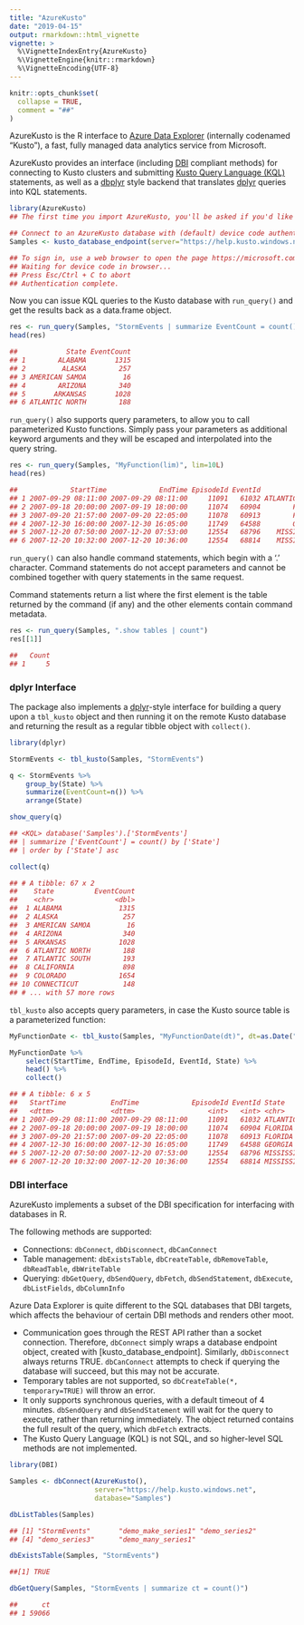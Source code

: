 ```yaml
---
title: "AzureKusto"
date: "2019-04-15"
output: rmarkdown::html_vignette
vignette: >
  %\VignetteIndexEntry{AzureKusto}
  %\VignetteEngine{knitr::rmarkdown}
  %\VignetteEncoding{UTF-8}
---
```


```r
knitr::opts_chunk$set(
  collapse = TRUE,
  comment = "##"
)
```

AzureKusto is the R interface to [Azure Data Explorer](https://azure.microsoft.com/en-us/services/data-explorer/) (internally codenamed "Kusto"), a fast, fully managed data analytics service from Microsoft.

AzureKusto provides an interface (including [DBI](https://dbi.r-dbi.org/) compliant methods) for connecting to Kusto clusters and submitting [Kusto Query Language (KQL)](https://docs.microsoft.com/en-us/azure/kusto/query/) statements, as well as a [dbplyr](https://dbplyr.tidyverse.org/) style backend that translates [dplyr](https://dplyr.tidyverse.org/) queries into KQL statements.


```r
library(AzureKusto)
## The first time you import AzureKusto, you'll be asked if you'd like to create a directory to cache OAuth2 tokens.

## Connect to an AzureKusto database with (default) device code authentication:
Samples <- kusto_database_endpoint(server="https://help.kusto.windows.net", database="Samples")

## To sign in, use a web browser to open the page https://microsoft.com/devicelogin and enter the code ######### to authenticate.
## Waiting for device code in browser...
## Press Esc/Ctrl + C to abort
## Authentication complete.

```

Now you can issue KQL queries to the Kusto database with `run_query()` and get the results back as a data.frame object.

```r
res <- run_query(Samples, "StormEvents | summarize EventCount = count() by State | order by State asc")
head(res)

##            State EventCount
## 1        ALABAMA       1315
## 2         ALASKA        257
## 3 AMERICAN SAMOA         16
## 4        ARIZONA        340
## 5       ARKANSAS       1028
## 6 ATLANTIC NORTH        188

```

`run_query()` also supports query parameters, to allow you to call parameterized Kusto functions. Simply pass your parameters as additional keyword arguments and they will be escaped and interpolated into the query string.

```r
res <- run_query(Samples, "MyFunction(lim)", lim=10L)
head(res)

##             StartTime             EndTime EpisodeId EventId          State
## 1 2007-09-29 08:11:00 2007-09-29 08:11:00     11091   61032 ATLANTIC SOUTH
## 2 2007-09-18 20:00:00 2007-09-19 18:00:00     11074   60904        FLORIDA
## 3 2007-09-20 21:57:00 2007-09-20 22:05:00     11078   60913        FLORIDA
## 4 2007-12-30 16:00:00 2007-12-30 16:05:00     11749   64588        GEORGIA
## 5 2007-12-20 07:50:00 2007-12-20 07:53:00     12554   68796    MISSISSIPPI
## 6 2007-12-20 10:32:00 2007-12-20 10:36:00     12554   68814    MISSISSIPPI

```

`run_query()` can also handle command statements, which begin with a '.' character. Command statements do not accept parameters and cannot be combined together with query statements in the same request.

Command statements return a list where the first element is the table returned by the command (if any) and the other elements contain command metadata.

```r
res <- run_query(Samples, ".show tables | count")
res[[1]]

##   Count
## 1     5

```

### dplyr Interface

The package also implements a [dplyr](https://github.com/tidyverse/dplyr)-style interface for building a query upon a `tbl_kusto` object and then running it on the remote Kusto database and returning the result as a regular tibble object with `collect()`.

```r
library(dplyr)

StormEvents <- tbl_kusto(Samples, "StormEvents")

q <- StormEvents %>%
    group_by(State) %>%
    summarize(EventCount=n()) %>%
    arrange(State)

show_query(q)

## <KQL> database('Samples').['StormEvents']
## | summarize ['EventCount'] = count() by ['State']
## | order by ['State'] asc

collect(q)

## # A tibble: 67 x 2
##    State          EventCount
##    <chr>               <dbl>
##  1 ALABAMA              1315
##  2 ALASKA                257
##  3 AMERICAN SAMOA         16
##  4 ARIZONA               340
##  5 ARKANSAS             1028
##  6 ATLANTIC NORTH        188
##  7 ATLANTIC SOUTH        193
##  8 CALIFORNIA            898
##  9 COLORADO             1654
## 10 CONNECTICUT           148
## # ... with 57 more rows

```

`tbl_kusto` also accepts query parameters, in case the Kusto source table is a parameterized function:

```r
MyFunctionDate <- tbl_kusto(Samples, "MyFunctionDate(dt)", dt=as.Date("2019-01-01"))

MyFunctionDate %>%
    select(StartTime, EndTime, EpisodeId, EventId, State) %>%
    head() %>%
    collect()

## # A tibble: 6 x 5
##   StartTime           EndTime             EpisodeId EventId State         
##   <dttm>              <dttm>                  <int>   <int> <chr>         
## 1 2007-09-29 08:11:00 2007-09-29 08:11:00     11091   61032 ATLANTIC SOUTH
## 2 2007-09-18 20:00:00 2007-09-19 18:00:00     11074   60904 FLORIDA       
## 3 2007-09-20 21:57:00 2007-09-20 22:05:00     11078   60913 FLORIDA       
## 4 2007-12-30 16:00:00 2007-12-30 16:05:00     11749   64588 GEORGIA       
## 5 2007-12-20 07:50:00 2007-12-20 07:53:00     12554   68796 MISSISSIPPI   
## 6 2007-12-20 10:32:00 2007-12-20 10:36:00     12554   68814 MISSISSIPPI   

```

### DBI interface

AzureKusto implements a subset of the DBI specification for interfacing with databases in R. 

The following methods are supported:

- Connections: `dbConnect`, `dbDisconnect`, `dbCanConnect`
- Table management: `dbExistsTable`, `dbCreateTable`, `dbRemoveTable`, `dbReadTable`, `dbWriteTable`
- Querying: `dbGetQuery`, `dbSendQuery`, `dbFetch`, `dbSendStatement`, `dbExecute`, `dbListFields`, `dbColumnInfo`

Azure Data Explorer is quite different to the SQL databases that DBI targets, which affects the behaviour of certain DBI methods and renders other moot.

- Communication goes through the REST API rather than a socket connection. Therefore, `dbConnect` simply wraps a database endpoint object, created with [kusto_database_endpoint]. Similarly, `dbDisconnect` always returns TRUE. `dbCanConnect` attempts to check if querying the database will succeed, but this may not be accurate.
- Temporary tables are not supported, so `dbCreateTable(*, temporary=TRUE)` will throw an error.
- It only supports synchronous queries, with a default timeout of 4 minutes. `dbSendQuery` and `dbSendStatement` will wait for the query to execute, rather than returning immediately. The object returned contains the full result of the query, which `dbFetch` extracts.
- The Kusto Query Language (KQL) is not SQL, and so higher-level SQL methods are not implemented.

```r
library(DBI)

Samples <- dbConnect(AzureKusto(),
                     server="https://help.kusto.windows.net",
                     database="Samples")

dbListTables(Samples)

## [1] "StormEvents"       "demo_make_series1" "demo_series2"     
## [4] "demo_series3"      "demo_many_series1"

dbExistsTable(Samples, "StormEvents")

##[1] TRUE

dbGetQuery(Samples, "StormEvents | summarize ct = count()")

##      ct
## 1 59066

```

